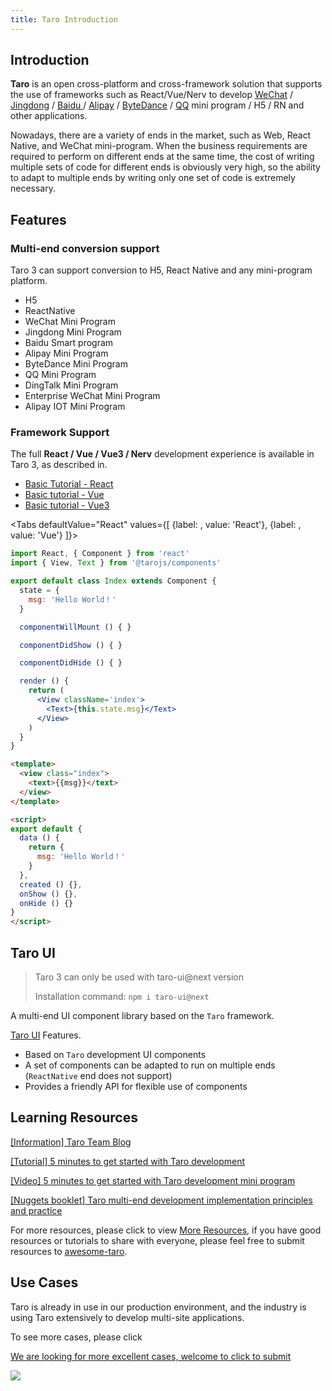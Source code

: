 ```yaml
---
title: Taro Introduction
---
```



## Introduction

**Taro** is an open cross-platform and cross-framework solution that supports the use of frameworks such as React/Vue/Nerv to develop [WeChat](https://mp.weixin.qq.com/) / [Jingdong](https://mp.jd.com/?entrance=taro) / [Baidu ](https://smartprogram.baidu.com/) / [Alipay](https://mini.open.alipay.com/) / [ByteDance](https://developer.toutiao.com/) / [QQ](https://q.qq.com/) mini program
 / H5 / RN and other applications.

 Nowadays, there are a variety of ends in the market, such as Web, React Native, and WeChat mini-program.
 When the business requirements are required to perform on different ends at the same time, the cost of writing multiple sets of code for different ends is obviously very high, so the ability to adapt to multiple ends by writing only one set of code is extremely necessary. 

## Features

### Multi-end conversion support

Taro 3 can support conversion to H5, React Native and any mini-program platform.

- H5
- ReactNative
- WeChat Mini Program
- Jingdong Mini Program
- Baidu Smart program
- Alipay Mini Program
- ByteDance  Mini Program
- QQ Mini Program
- DingTalk Mini Program
- Enterprise WeChat Mini Program
- Alipay IOT Mini Program

### Framework Support

The full **React / Vue / Vue3 / Nerv** development experience is available in Taro 3, as described in.

- [Basic Tutorial - React](./react)
- [Basic tutorial - Vue](./vue)
- [Basic tutorial - Vue3](./vue3)

<Tabs
  defaultValue="React"
  values={[
    {label:  <ReactIcon />, value: 'React'},
    {label: <VueIcon />, value: 'Vue'}
  ]}>
<TabItem value="React">

```jsx title="Sample Code"
import React, { Component } from 'react'
import { View, Text } from '@tarojs/components'

export default class Index extends Component {
  state = {
    msg: 'Hello World！'
  }

  componentWillMount () { }

  componentDidShow () { }

  componentDidHide () { }

  render () {
    return (
      <View className='index'>
        <Text>{this.state.msg}</Text>
      </View>
    )
  }
}
```

</TabItem>

<TabItem value="Vue">

```html title="Sample Code"
<template>
  <view class="index">
    <text>{{msg}}</text>
  </view>
</template>

<script>
export default {
  data () {
    return {
      msg: 'Hello World！'
    }
  },
  created () {},
  onShow () {},
  onHide () {}
}
</script>
```

</TabItem>
</Tabs>

## Taro UI

> Taro 3 can only be used with taro-ui@next version
>
> Installation command: `npm i taro-ui@next`

A multi-end UI component library based on the `Taro` framework.

[Taro UI](https://taro-ui.jd.com) Features.

- Based on `Taro` development UI components
- A set of components can be adapted to run on multiple ends (`ReactNative` end does not support)
- Provides a friendly API for flexible use of components

## Learning Resources

[[Information] Taro Team Blog ](https://docs.taro.zone/blog)

[[Tutorial] 5 minutes to get started with Taro development](https://docs.taro.zone/docs/guide)

[[Video] 5 minutes to get started with Taro development mini program](https://mp.weixin.qq.com/s?__biz=MzU3NDkzMTI3MA==&mid=2247484205&idx=1&sn=935bb7a35c11c33563eeb7c3aaca3321&chksm=fd2bab04ca5c2212b4cd8aeb5858bd08517aeb31e20727b22d1eee00b394184e7e61359e7dd9&token=1180618535&lang=zh_CN#rd)


[[Nuggets booklet] Taro multi-end development implementation principles and practice](https://juejin.im/book/5b73a131f265da28065fb1cd?referrer=5ba228f16fb9a05d3251492d)

For more resources, please click to view [More Resources](./composition.md), if you have good resources or tutorials to share with everyone, please feel free to submit resources to [awesome-taro](https://github.com/NervJS/awesome-taro).

## Use Cases

Taro is already in use in our production environment, and the industry is using Taro extensively to develop multi-site applications.

<Link to="/showcase">To see more cases, please click</Link>

[We are looking for more excellent cases, welcome to click to submit](https://github.com/NervJS/taro/issues/244)

<a href="https://nervjs.github.io/taro-user-cases/"><img src="https://raw.githubusercontent.com/NervJS/taro-user-cases/master/user-cases.jpg" /></a>
